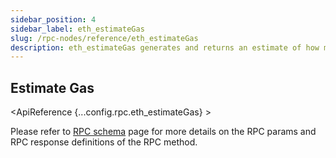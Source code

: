 ```yaml
---
sidebar_position: 4
sidebar_label: eth_estimateGas
slug: /rpc-nodes/reference/eth_estimateGas
description: eth_estimateGas generates and returns an estimate of how much gas a transaction requires. Useful for predicting gas costs and preventing failed transactions.
---
```



<head>
    <title>eth_estimateGas RPC Method - Moralis Documentation</title>
</head>

## Estimate Gas

<ApiReference {...config.rpc.eth_estimateGas} >
<Admonition type="info" title="Note">

Please refer to <a href="/rpc-nodes/reference/evm-rpc-schema">RPC schema</a> page for more details on the RPC params and RPC response definitions of the RPC method. 
</Admonition>
</ApiReference>
